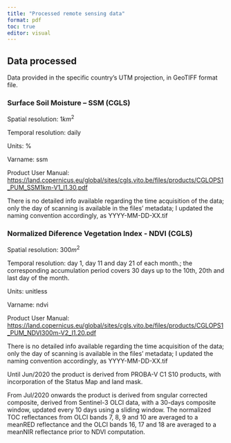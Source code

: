 ```yaml
---
title: "Processed remote sensing data"
format: pdf
toc: true
editor: visual
---
```


## Data processed

Data provided in the specific country's UTM projection, in GeoTIFF format file.

### Surface Soil Moisture -- SSM (CGLS)

Spatial resolution: $1km^2$

Temporal resolution: daily

Units: %

Varname: ssm

Product User Manual: <https://land.copernicus.eu/global/sites/cgls.vito.be/files/products/CGLOPS1_PUM_SSM1km-V1_I1.30.pdf>

There is no detailed info available regarding the time acquisition of the data; only the day of scanning is available in the files' metadata; I updated the naming convention accordingly, as YYYY-MM-DD-XX.tif


### Normalized Diference Vegetation Index - NDVI (CGLS)

Spatial resolution: $300m^2$

Temporal resolution: day 1, day 11 and day 21 of each month.; the corresponding accumulation period covers 30 days up to the 10th, 20th and last day of the month.

Units: unitless

Varname: ndvi

Product User Manual: <https://land.copernicus.eu/global/sites/cgls.vito.be/files/products/CGLOPS1_PUM_NDVI300m-V2_I1.20.pdf>

There is no detailed info available regarding the time acquisition of the data; only the day of scanning is available in the files' metadata; I updated the naming convention accordingly, as YYYY-MM-DD-XX.tif

Until Jun/2020 the product is derived from PROBA-V C1 S10 products, with incorporation of the Status Map and land mask.

From Jul/2020 onwards the product is derived from sngular corrected composite, derived from Sentinel-3 OLCI data, with a 30-days composite window, updated every 10 days using a sliding window. The normalized TOC reflectances from OLCI bands 7, 8, 9 and 10 are averaged to a meanRED reflectance and the OLCI bands 16, 17 and 18 are averaged to a meanNIR reflectance prior to NDVI computation.


